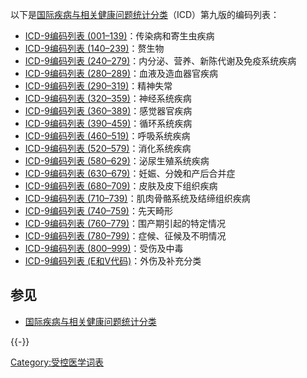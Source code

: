 以下是[[国际疾病与相关健康问题统计分类|国际疾病与相关健康问题统计分类]]（ICD）第九版的编码列表： 
* [[ICD-9编码列表_(001–139)|ICD-9编码列表 (001–139)]]：传染病和寄生虫疾病
* [[ICD-9编码列表_(140–239)|ICD-9编码列表 (140–239)]]：赘生物
* [[ICD-9编码列表_(240–279)|ICD-9编码列表 (240–279)]]：内分泌、营养、新陈代谢及免疫系统疾病
* [[ICD-9编码列表_(280–289)|ICD-9编码列表 (280–289)]]：血液及造血器官疾病
* [[ICD-9编码列表_(290–319)|ICD-9编码列表 (290–319)]]：精神失常
* [[ICD-9编码列表_(320–359)|ICD-9编码列表 (320–359)]]：神经系统疾病
* [[ICD-9编码列表_(360–389)|ICD-9编码列表 (360–389)]]：感觉器官疾病
* [[ICD-9编码列表_(390–459)|ICD-9编码列表 (390–459)]]：循环系统疾病
* [[ICD-9编码列表_(460–519)|ICD-9编码列表 (460–519)]]：呼吸系统疾病
* [[ICD-9编码列表_(520–579)|ICD-9编码列表 (520–579)]]：消化系统疾病
* [[ICD-9编码列表_(580–629)|ICD-9编码列表 (580–629)]]：泌尿生殖系统疾病
* [[ICD-9编码列表_(630–679)|ICD-9编码列表 (630–679)]]：妊娠、分娩和产后合并症
* [[ICD-9编码列表_(680–709)|ICD-9编码列表 (680–709)]]：皮肤及皮下组织疾病
* [[ICD-9编码列表_(710–739)|ICD-9编码列表 (710–739)]]：肌肉骨骼系统及结缔组织疾病
* [[ICD-9编码列表_(740–759)|ICD-9编码列表 (740–759)]]：先天畸形
* [[ICD-9编码列表_(760–779)|ICD-9编码列表 (760–779)]]：围产期引起的特定情况
* [[ICD-9编码列表_(780–799)|ICD-9编码列表 (780–799)]]：症候、征候及不明情况
* [[ICD-9编码列表_(800–999)|ICD-9编码列表 (800–999)]]：受伤及中毒
* [[ICD-9编码列表_(E和V代码)|ICD-9编码列表 (E和V代码)]]：外伤及补充分类

== 参见 ==
* [[国际疾病与相关健康问题统计分类|国际疾病与相关健康问题统计分类]]

{{-}}
{{Medical conditions}}

[[Category:受控医学词表|Category:受控医学词表]]